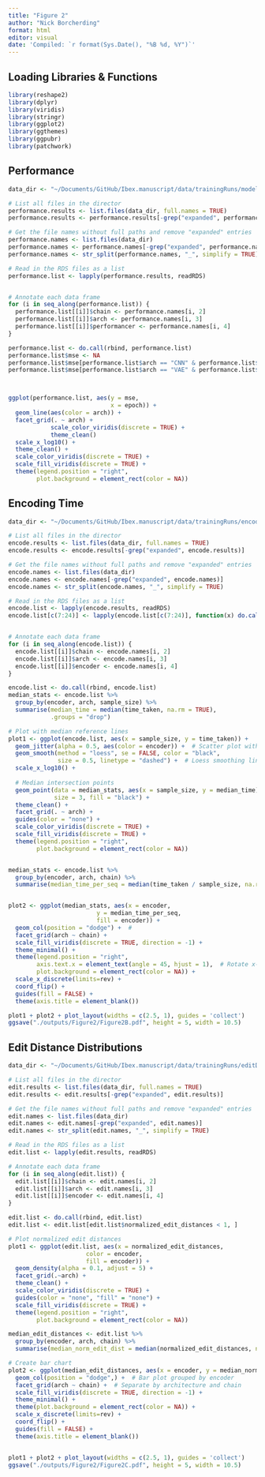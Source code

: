 ```yaml
---
title: "Figure 2"
author: "Nick Borcherding"
format: html
editor: visual
date: 'Compiled: `r format(Sys.Date(), "%B %d, %Y")`'
---
```


## Loading Libraries & Functions

```r
library(reshape2)
library(dplyr)
library(viridis)
library(stringr)
library(ggplot2)
library(ggthemes)
library(ggpubr)
library(patchwork)
```

## Performance

```r
data_dir <- "~/Documents/GitHub/Ibex.manuscript/data/trainingRuns/modelPerformance"

# List all files in the director
performance.results <- list.files(data_dir, full.names = TRUE)
performance.results <- performance.results[-grep("expanded", performance.results)]

# Get the file names without full paths and remove "expanded" entries
performance.names <- list.files(data_dir)
performance.names <- performance.names[-grep("expanded", performance.names)]
performance.names <- str_split(performance.names, "_", simplify = TRUE)

# Read in the RDS files as a list
performance.list <- lapply(performance.results, readRDS)


# Annotate each data frame
for (i in seq_along(performance.list)) {
  performance.list[[i]]$chain <- performance.names[i, 2]   
  performance.list[[i]]$arch <- performance.names[i, 3] 
  performance.list[[i]]$performancer <- performance.names[i, 4] 
}

performance.list <- do.call(rbind, performance.list)
performance.list$mse <- NA
performance.list$mse[performance.list$arch == "CNN" & performance.list$metric == "loss" ] <- performance.list$value[performance.list$arch == "CNN" & performance.list$metric == "loss" ]
performance.list$mse[performance.list$arch == "VAE" & performance.list$metric == "mean_squared_error" ] <- performance.list$value[performance.list$arch == "VAE" & performance.list$metric == "mean_squared_error" ]



ggplot(performance.list, aes(y = mse,
                             x = epoch)) + 
  geom_line(aes(color = arch)) + 
  facet_grid(. ~ arch) + 
            scale_color_viridis(discrete = TRUE) + 
            theme_clean()
  scale_x_log10() + 
  theme_clean() +   
  scale_color_viridis(discrete = TRUE) +  
  scale_fill_viridis(discrete = TRUE) +
  theme(legend.position = "right",        
        plot.background = element_rect(color = NA))
```

## Encoding Time

```r
data_dir <- "~/Documents/GitHub/Ibex.manuscript/data/trainingRuns/encodingTime"

# List all files in the director
encode.results <- list.files(data_dir, full.names = TRUE)
encode.results <- encode.results[-grep("expanded", encode.results)]

# Get the file names without full paths and remove "expanded" entries
encode.names <- list.files(data_dir)
encode.names <- encode.names[-grep("expanded", encode.names)]
encode.names <- str_split(encode.names, "_", simplify = TRUE)

# Read in the RDS files as a list
encode.list <- lapply(encode.results, readRDS)
encode.list[c(7:24)] <- lapply(encode.list[c(7:24)], function(x) do.call(rbind, x))


# Annotate each data frame
for (i in seq_along(encode.list)) {
  encode.list[[i]]$chain <- encode.names[i, 2]   
  encode.list[[i]]$arch <- encode.names[i, 3] 
  encode.list[[i]]$encoder <- encode.names[i, 4] 
}

encode.list <- do.call(rbind, encode.list)
median_stats <- encode.list %>%
  group_by(encoder, arch, sample_size) %>%
  summarise(median_time = median(time_taken, na.rm = TRUE),
            .groups = "drop")

# Plot with median reference lines
plot1 <- ggplot(encode.list, aes(x = sample_size, y = time_taken)) + 
  geom_jitter(alpha = 0.5, aes(color = encoder)) +  # Scatter plot with transparency
  geom_smooth(method = "loess", se = FALSE, color = "black", 
              size = 0.5, linetype = "dashed") +  # Loess smoothing line
  scale_x_log10() + 
  
  # Median intersection points
  geom_point(data = median_stats, aes(x = sample_size, y = median_time), 
             size = 3, fill = "black") +
  theme_clean() +   
  facet_grid(. ~ arch) + 
  guides(color = "none") + 
  scale_color_viridis(discrete = TRUE) +  
  scale_fill_viridis(discrete = TRUE) +
  theme(legend.position = "right",        
        plot.background = element_rect(color = NA)) 


median_stats <- encode.list %>%
  group_by(encoder, arch, chain) %>%
  summarise(median_time_per_seq = median(time_taken / sample_size, na.rm = TRUE), .groups = "drop")


plot2 <- ggplot(median_stats, aes(x = encoder, 
                         y = median_time_per_seq, 
                         fill = encoder)) + 
  geom_col(position = "dodge") +  #
  facet_grid(arch ~ chain) +  
  scale_fill_viridis(discrete = TRUE, direction = -1) +  
  theme_minimal() +
  theme(legend.position = "right",
        axis.text.x = element_text(angle = 45, hjust = 1),  # Rotate x-axis labels for readability
        plot.background = element_rect(color = NA)) + 
  scale_x_discrete(limits=rev) + 
  coord_flip() + 
  guides(fill = FALSE) + 
  theme(axis.title = element_blank())

plot1 + plot2 + plot_layout(widths = c(2.5, 1), guides = 'collect')
ggsave("./outputs/Figure2/Figure2B.pdf", height = 5, width = 10.5)

```

## Edit Distance Distributions

```r
data_dir <- "~/Documents/GitHub/Ibex.manuscript/data/trainingRuns/editDistances"

# List all files in the director
edit.results <- list.files(data_dir, full.names = TRUE)
edit.results <- edit.results[-grep("expanded", edit.results)]

# Get the file names without full paths and remove "expanded" entries
edit.names <- list.files(data_dir)
edit.names <- edit.names[-grep("expanded", edit.names)]
edit.names <- str_split(edit.names, "_", simplify = TRUE)

# Read in the RDS files as a list
edit.list <- lapply(edit.results, readRDS)

# Annotate each data frame
for (i in seq_along(edit.list)) {
  edit.list[[i]]$chain <- edit.names[i, 2]   
  edit.list[[i]]$arch <- edit.names[i, 3] 
  edit.list[[i]]$encoder <- edit.names[i, 4] 
}

edit.list <- do.call(rbind, edit.list)
edit.list <- edit.list[edit.list$normalized_edit_distances < 1, ]

# Plot normalized edit distances
plot1 <- ggplot(edit.list, aes(x = normalized_edit_distances, 
                      color = encoder, 
                      fill = encoder)) + 
  geom_density(alpha = 0.1, adjust = 5) + 
  facet_grid(.~arch) + 
  theme_clean() +
  scale_color_viridis(discrete = TRUE) + 
  guides(color = "none", "fill" = "none") +
  scale_fill_viridis(discrete = TRUE) +
  theme(legend.position = "right", 
        plot.background = element_rect(color = NA)) 

median_edit_distances <- edit.list %>%
  group_by(encoder, arch, chain) %>%
  summarise(median_norm_edit_dist = median(normalized_edit_distances, na.rm = TRUE), .groups = "drop")

# Create bar chart
plot2 <- ggplot(median_edit_distances, aes(x = encoder, y = median_norm_edit_dist, fill = encoder)) + 
  geom_col(position = "dodge",) +  # Bar plot grouped by encoder
  facet_grid(arch ~ chain) +  # Separate by architecture and chain
  scale_fill_viridis(discrete = TRUE, direction = -1) +  
  theme_minimal() +
  theme(plot.background = element_rect(color = NA)) + 
  scale_x_discrete(limits=rev) + 
  coord_flip() + 
  guides(fill = FALSE) + 
  theme(axis.title = element_blank())


plot1 + plot2 + plot_layout(widths = c(2.5, 1), guides = 'collect')
ggsave("./outputs/Figure2/Figure2C.pdf", height = 5, width = 10.5)

```
